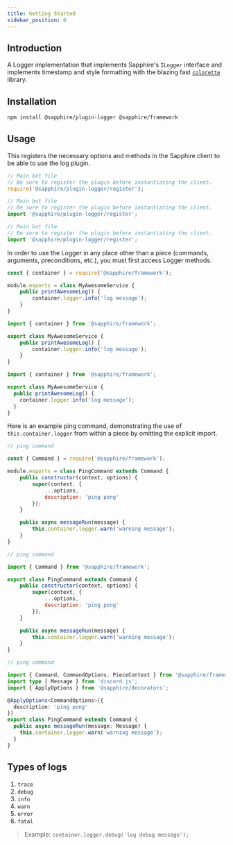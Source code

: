 ```yaml
---
title: Getting Started
sidebar_position: 0
---
```


## Introduction

A Logger implementation that implements Sapphire's `ILogger` interface and implements timestamp and style formatting
with the blazing fast [`colorette`][colorette] library.

## Installation

```bash npm2yarn2pnpm
npm install @sapphire/plugin-logger @sapphire/framework
```

## Usage

This registers the necessary options and methods in the Sapphire client to be able to use the log plugin.

<Tabs groupId="language-choice">

<TabItem value="javascript" label="JavaScript" default>

```javascript
// Main bot file
// Be sure to register the plugin before instantiating the client.
require('@sapphire/plugin-logger/register');
```

</TabItem>

<TabItem value="esm" label="ESM" default>

```javascript
// Main bot file
// Be sure to register the plugin before instantiating the client.
import '@sapphire/plugin-logger/register';
```

</TabItem>

<TabItem value="typescript" label="TypeScript" default>

```typescript
// Main bot file
// Be sure to register the plugin before instantiating the client.
import '@sapphire/plugin-logger/register';
```

</TabItem>
</Tabs>

In order to use the Logger in any place other than a piece (commands, arguments, preconditions, etc.), you must first
access Logger methods.

<Tabs groupId="language-choice">

<TabItem value="javascript" label="JavaScript" default>

```javascript
const { container } = require('@sapphire/framework');

module.exports = class MyAwesomeService {
	public printAwesomeLog() {
		container.logger.info('log message');
	}
}
```

</TabItem>

<TabItem value="esm" label="ESM">

```javascript
import { container } from '@sapphire/framework';

export class MyAwesomeService {
	public printAwesomeLog() {
		container.logger.info('log message');
	}
}
```

</TabItem>

<TabItem value="typescript" label="TypeScript">

```typescript
import { container } from '@sapphire/framework';

export class MyAwesomeService {
  public printAwesomeLog() {
    container.logger.info('log message');
  }
}
```

</TabItem>
</Tabs>

Here is an example ping command, demonstrating the use of `this.container.logger` from within a piece by omitting the
explicit import.

<Tabs groupId="language-choice">
<TabItem value="javascript" label="JavaScript" default>

```javascript
// ping command

const { Command } = require('@sapphire/framework');

module.exports = class PingCommand extends Command {
	public constructor(context, options) {
		super(context, {
			...options,
			description: 'ping pong'
		});
	}

	public async messageRun(message) {
		this.container.logger.warn('warning message');
	}
}
```

</TabItem>
<TabItem value="esm" label="ESM">

```javascript
// ping command

import { Command } from '@sapphire/framework';

export class PingCommand extends Command {
	public constructor(context, options) {
		super(context, {
			...options,
			description: 'ping pong'
		});
	}

	public async messageRun(message) {
		this.container.logger.warn('warning message');
	}
}
```

</TabItem>
<TabItem value="typescript" label="TypeScript">

```typescript
// ping command

import { Command, CommandOptions, PieceContext } from '@sapphire/framework';
import type { Message } from 'discord.js';
import { ApplyOptions } from '@sapphire/decorators';

@ApplyOptions<CommandOptions>({
  description: 'ping pong'
})
export class PingCommand extends Command {
  public async messageRun(message: Message) {
    this.container.logger.warn('warning message');
  }
}
```

</TabItem>
</Tabs>

## Types of logs

1. `trace`
1. `debug`
1. `info`
1. `warn`
1. `error`
1. `fatal`

> Example: `container.logger.debug('log debug message');`

[colorette]: https://www.npmjs.com/package/colorette
